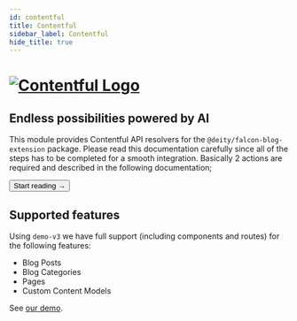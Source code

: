 ```yaml
---
id: contentful
title: Contentful
sidebar_label: Contentful
hide_title: true
---
```




<h1>
<a href="https://contentful.com/" rel="noreferrer noopener" target="_blank" aria-label="visit the Contentful site" className="invert">
  <img src="/docs/img/docs/platform/contentful-logo.svg" alt="Contentful Logo" className="height80 pb20"/>
</a>
</h1>

<h2>Endless possibilities powered by AI</h2>

This module provides Contentful API resolvers for the `@deity/falcon-blog-extension` package. Please read this documentation carefully since all of the steps has to be completed for a smooth integration. Basically 2 actions are required and described in the following documentation;

<Button variant="contained" size="medium" href="/docs/integrations/contentful/getting-started">
  Start reading →
</Button>
<div className="mb60"></div>

## Supported features

Using `demo-v3` we have full support (including components and routes) for the following features:

- Blog Posts
- Blog Categories
- Pages
- Custom Content Models

See [our demo](https://v3demo3.deity.io/blog).